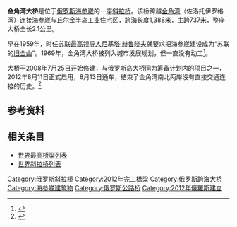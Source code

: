 {{Infobox bridge
| bridge_name      = 金角湾大桥
| native_name      = Золотой мост
| native_name_lang = ru
| image            = Мост через бухту Золотой Рог, июль 2012.jpg
| image_size       = 
| alt              =
| caption          =
| official_name    =
| other_name       = 
| carries          = 六车道公路
| crosses          = [[金角湾_(海参崴)|金角湾]]
| locale           = {{RUS}} [[海参崴|海参崴]]
| owner            =
| maint            =
| id               =
| architect        =
| designer         = 
| engineering      =
| design           = [[斜拉桥|斜拉桥]]
| material         = 
| length           = {{convert|1388|m|ft|0}}
| width            =
| height           = {{convert|226.25|m|ft|0}}
| mainspan         = {{convert|737|m|ft|0}}
| spans            =
| pierswater       =
| load             =
| clearance        = {{convert|64.25|m|ft|0}}
| below            =
| life             =
| builder          =
| fabricator       =
| begin            = 2008年7月25日
| complete         = 2012年8月11日
| cost             =
| open             = 2012年8月13日
| inaugurated      =
| toll             =
| traffic          =
| preceded         =
| followed         =
| heritage         =
| collapsed        =
| closed           =
| replaces         =
| map_cue          =
| map_image        =
| map_alt          =
| map_text         =
| map_width        =
| lat              = 
| long             = 
| coordinates      = {{coord|43.10902|N|131.896058|E|region:RU_type:landmark|display=inline,title}}
| references       =
| extra            = {{Location map+|Russia|float=center|width=|caption=|places={{Location map~|Russia|label=金角湾大桥|lat=43.10902|long=131.896058}}}}
}}

'''金角湾大桥'''是位于[[俄罗斯|俄罗斯]][[海参崴|海参崴]]的一座[[斜拉橋|斜拉桥]]。该桥跨越[[金角湾_(海参崴)|金角湾]]（佐洛托伊罗格湾）连接海参崴与[[丘尔金半岛|丘尔金半岛]]工业住宅区，跨海长度1,388米，主跨737米，整座大桥全长2.1公里。

早在1959年，时任[[苏联|苏联]][[蘇聯最高領導人列表|最高领导人]][[尼基塔·謝爾蓋耶維奇·赫魯曉夫|尼基塔·赫鲁晓夫]]就要求把海参崴建设成为“苏联的[[旧金山|旧金山]]”。1969年，金角湾大桥被列入城市发展规划，但一直没有动工<ref>{{Cite web|url=http://www.newsvl.ru/vlad/2012/04/14/most/|title=-{Во Владивостоке соединён мост через бухту Золотой Рог}-|accessdate=2016-12-31|author=|date=2012-04-14|publisher=VL.ru | language=俄语}}</ref>。

大桥于2008年7月25日开始修建，与[[俄罗斯岛大桥|俄罗斯岛大桥]]同为{{link-en|2012年亚太经合组织峰会|APEC Russia 2012}}筹备计划内的项目之一，2012年8月11日正式启用，8月13日通车，结束了金角湾南北两岸没有直接交通连接的历史。<ref>{{cite web | url=http://rusnews.cn/eguoxinwen/eluosi_caijing/20120811/43524103.html | title=符拉迪沃斯托克正式开通APEC峰会筹划内两座桥梁 | publisher=俄罗斯新闻网 | date=2012-08-11 | author= | accessdate=2013-04-18 | archive-date=2013-04-01 | archive-url=https://web.archive.org/web/20130401051825/http://rusnews.cn/eguoxinwen/eluosi_caijing/20120811/43524103.html | dead-url=yes }}</ref>

==参考资料==
{{reflist}}

==相关条目==
*[[世界最高桥梁列表|世界最高桥梁列表]]
*[[世界斜拉桥列表|世界斜拉桥列表]]

{{DEFAULTSORT:Z}}
[[Category:俄罗斯斜拉桥|Category:俄罗斯斜拉桥]]
[[Category:2012年完工橋梁|Category:2012年完工橋梁]]
[[Category:俄罗斯跨海大桥|Category:俄罗斯跨海大桥]]
[[Category:海参崴建筑物|Category:海参崴建筑物]]
[[Category:俄罗斯公路桥|Category:俄罗斯公路桥]]
[[Category:2012年俄羅斯建立|Category:2012年俄羅斯建立]]